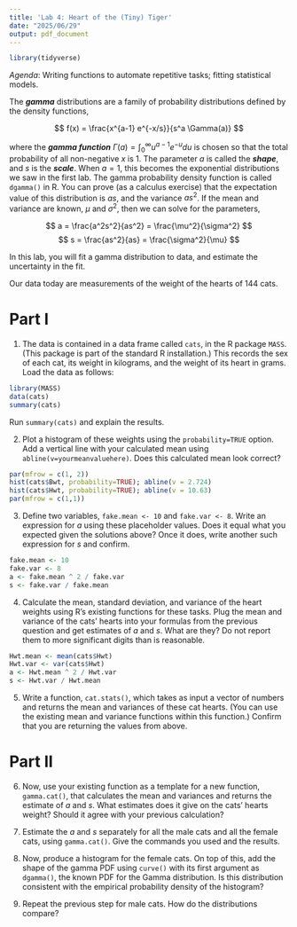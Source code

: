 ```yaml
---
title: 'Lab 4: Heart of the (Tiny) Tiger'
date: "2025/06/29"
output: pdf_document
---
```

```r
library(tidyverse)
```

_Agenda_: Writing functions to automate repetitive tasks; fitting statistical models.

The ***gamma*** distributions are a family of probability distributions defined by the density functions,

$$ f(x) = \frac{x^{a-1} e^{-x/s}}{s^a \Gamma(a)} $$

where the ***gamma function*** $\Gamma(a) = \int_{0}^{\infty}{u^{a-1} e^{-u} du}$ is chosen so that the total probability of all non-negative $x$ is 1. The parameter $a$ is called the ***shape***, and $s$ is the ***scale***.  When $a=1$, this becomes the exponential distributions we saw in the first lab.  The gamma probability density function is called `dgamma()` in R.  You can prove (as a calculus exercise) that the expectation value of this distribution is $as$, and the variance $as^2$.  If the mean and variance are known, $\mu$ and $\sigma^2$, then we can solve for the parameters,

$$ a = \frac{a^2s^2}{as^2} = \frac{\mu^2}{\sigma^2} $$
$$ s = \frac{as^2}{as} = \frac{\sigma^2}{\mu} $$

In this lab, you will fit a gamma distribution to data, and estimate the
uncertainty in the fit.

Our data today are measurements of the weight of the hearts of 144 cats.

Part I
==========

1. The data is contained in a data frame called `cats`, in the R package `MASS`.  (This package is part of the standard R installation.)  This records the sex of each cat, its weight in kilograms, and the weight of its heart in grams.  Load the data as follows:

```r
library(MASS)
data(cats)
summary(cats)
```

Run `summary(cats)` and explain the results.

2. Plot a histogram of these weights using the `probability=TRUE` option. Add a vertical line with your calculated mean using `abline(v=yourmeanvaluehere)`. Does this calculated mean look correct?
```r
par(mfrow = c(1, 2))
hist(cats$Bwt, probability=TRUE); abline(v = 2.724)
hist(cats$Hwt, probability=TRUE); abline(v = 10.63)
par(mfrow = c(1,1))
```


3. Define two variables, `fake.mean <- 10` and `fake.var <- 8`. Write an expression for $a$ using these placeholder values. Does it equal what you expected given the solutions above? Once it does, write another such expression for $s$ and confirm.

```r
fake.mean <- 10
fake.var <- 8
a <- fake.mean ^ 2 / fake.var
s <- fake.var / fake.mean
```

4. Calculate the mean, standard deviation, and variance of the heart weights using R's existing functions for these tasks. Plug the mean and variance of the cats' hearts into your formulas from the previous question and get estimates of $a$ and $s$.  What are they?  Do not report them to more significant digits than is reasonable.

```r
Hwt.mean <- mean(cats$Hwt)
Hwt.var <- var(cats$Hwt)
a <- Hwt.mean ^ 2 / Hwt.var
s <- Hwt.var / Hwt.mean
```

5. Write a function, `cat.stats()`, which takes as input a vector of numbers and returns the mean and variances of these cat hearts. (You can use the existing mean and variance functions within this function.) Confirm that you are returning the values from above.


Part II
=======

6. Now, use your existing function as a template for a new function, `gamma.cat()`, that calculates the mean and variances and returns the estimate of $a$ and $s$. What estimates does it give on the cats' hearts weight? Should it agree with your previous calculation?

7. Estimate the $a$ and $s$ separately for all the male cats and all the female cats, using `gamma.cat()`. Give the commands you used and the results.

8. Now, produce a histogram for the female cats. On top of this, add the shape of the gamma PDF using `curve()` with its first argument as `dgamma()`, the known PDF for the Gamma distribution. Is this distribution consistent with the empirical probability density of the histogram?

9. Repeat the previous step for male cats. How do the distributions compare?


